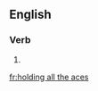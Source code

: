 ==English==

===Verb===
{{head|en|head=[[hold]]ing [[all]] [[the]] [[ace]]s}}

# {{present participle of|hold all the aces|lang=en}}

[[fr:holding all the aces]]
